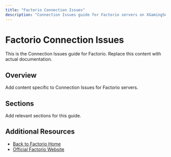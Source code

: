 ```yaml
---
title: "Factorio Connection Issues"
description: "Connection Issues guide for Factorio servers on XGamingServer"
---
```


# Factorio Connection Issues

This is the Connection Issues guide for Factorio. Replace this content with actual documentation.

## Overview

Add content specific to Connection Issues for Factorio servers.

## Sections

Add relevant sections for this guide.

## Additional Resources

- [Back to Factorio Home](./index)
- [Official Factorio Website](https://example.com)
